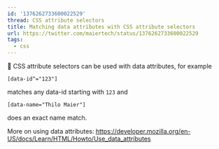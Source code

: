 ```yaml
---
id: '1376262733600022529'
thread: CSS attribute selectors
title: Matching data attributes with CSS attribute selectors
url: https://twitter.com/maiertech/status/1376262733600022529
tags:
  - css
---
```


🍪 CSS attribute selectors can be used with data attributes, for example

`[data-id^="123"]`

matches any data-id starting with `123` and

`[data-name="Thilo Maier"]`

does an exact name match.

More on using data attributes:
https://developer.mozilla.org/en-US/docs/Learn/HTML/Howto/Use_data_attributes
